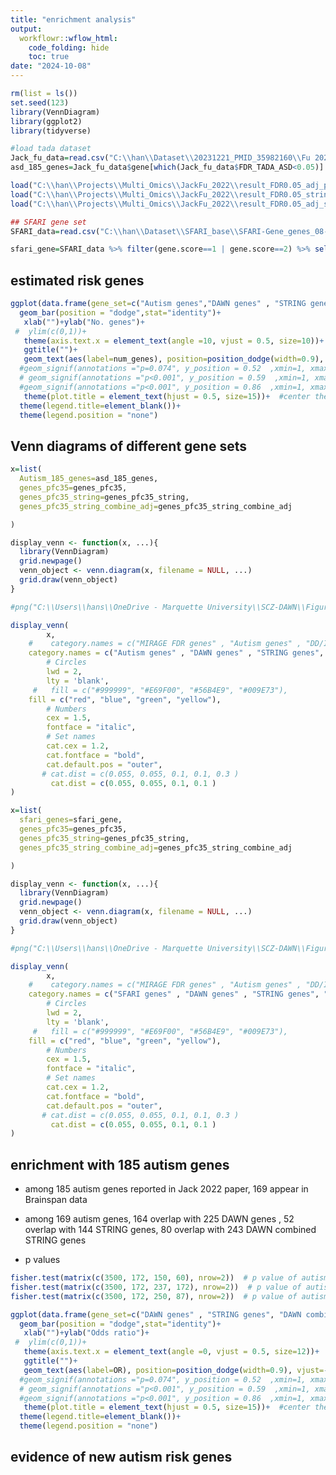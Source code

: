 ---
title: "enrichment analysis"
output:
  workflowr::wflow_html:
    code_folding: hide
    toc: true
date: "2024-10-08"
---


```{r, echo=F, message=F, warning=F}
rm(list = ls())
set.seed(123)
library(VennDiagram)
library(ggplot2)
library(tidyverse)
```



```{r, message=F, warning=F}
#load tada dataset
Jack_fu_data=read.csv("C:\\han\\Dataset\\20231221_PMID_35982160\\Fu 2022 Suppl-41588_2022_1104_MOESM3_ESM.csv")
asd_185_genes=Jack_fu_data$gene[which(Jack_fu_data$FDR_TADA_ASD<0.05)]  # 185 genes are selected at FDR<0.05 https://www.nature.com/articles/s41588-022-01104-0

load("C:\\han\\Projects\\Multi_Omics\\JackFu_2022\\result_FDR0.05_adj_pfc35.RData")
load("C:\\han\\Projects\\Multi_Omics\\JackFu_2022\\result_FDR0.05_string_incidence.RData")
load("C:\\han\\Projects\\Multi_Omics\\JackFu_2022\\result_FDR0.05_adj_string_combine_incidence.RData")

## SFARI gene set 
SFARI_data=read.csv("C:\\han\\Dataset\\SFARI_base\\SFARI-Gene_genes_08-19-2024release_09-16-2024export.csv", header=T)

sfari_gene=SFARI_data %>% filter(gene.score==1 | gene.score==2) %>% select(gene.symbol) %>% pull() # extract sfari genes in category 1 and 2 
```


## estimated risk genes 

```{r, message=F, warning=F}
ggplot(data.frame(gene_set=c("Autism genes","DAWN genes" , "STRING genes", "DAWN combined STRING genes", "SFARI genes"), num_genes=c(length(asd_185_genes), length(genes_pfc35), length(genes_pfc35_string), length(genes_pfc35_string_combine_adj), length(sfari_gene))), aes(x=gene_set, y=num_genes, fill=gene_set))+
  geom_bar(position = "dodge",stat="identity")+
   xlab("")+ylab("No. genes")+
 #  ylim(c(0,1))+
   theme(axis.text.x = element_text(angle =10, vjust = 0.5, size=10))+
   ggtitle("")+
   geom_text(aes(label=num_genes), position=position_dodge(width=0.9), vjust=-0.25)+  # add numbers over bars 
  #geom_signif(annotations ="p=0.074", y_position = 0.52  ,xmin=1, xmax=2, size=1, vjust=-0.5, textsize=3.5, color="black")+ # textsize is for text over the bar; size is for width of lines 
  # geom_signif(annotations ="p<0.001", y_position = 0.59  ,xmin=1, xmax=3, size=1, vjust=-0.5, textsize=3.5, color="red")+
  #geom_signif(annotations ="p<0.001", y_position = 0.86  ,xmin=1, xmax=4, size=1, vjust=-0.5, textsize=3.5, color="red")+
   theme(plot.title = element_text(hjust = 0.5, size=15))+  #center the title
  theme(legend.title=element_blank())+
  theme(legend.position = "none")
```





##  Venn diagrams of different gene sets 

```{r, message=F, warning=F}
x=list(
  Autism_185_genes=asd_185_genes,
  genes_pfc35=genes_pfc35,
  genes_pfc35_string=genes_pfc35_string,
  genes_pfc35_string_combine_adj=genes_pfc35_string_combine_adj

)

display_venn <- function(x, ...){
  library(VennDiagram)
  grid.newpage()
  venn_object <- venn.diagram(x, filename = NULL, ...)
  grid.draw(venn_object)
}

#png("C:\\Users\\hans\\OneDrive - Marquette University\\SCZ-DAWN\\Figures\\Fig_overlapping_genes.png")

display_venn(
        x,
    #    category.names = c("MIRAGE FDR genes" , "Autism genes" , "DD/ID genes", "SCZ GWAS genes"),
    category.names = c("Autism genes" , "DAWN genes" , "STRING genes", "DAWN combined STRING genes"),
        # Circles
        lwd = 2,
        lty = 'blank',
     #   fill = c("#999999", "#E69F00", "#56B4E9", "#009E73"),
    fill = c("red", "blue", "green", "yellow"),
        # Numbers
        cex = 1.5,
        fontface = "italic",
        # Set names
        cat.cex = 1.2,
        cat.fontface = "bold",
        cat.default.pos = "outer",
       # cat.dist = c(0.055, 0.055, 0.1, 0.1, 0.3 )
         cat.dist = c(0.055, 0.055, 0.1, 0.1 )
)
```




```{r, message=F, warning=F}
x=list(
  sfari_genes=sfari_gene,
  genes_pfc35=genes_pfc35,
  genes_pfc35_string=genes_pfc35_string,
  genes_pfc35_string_combine_adj=genes_pfc35_string_combine_adj

)

display_venn <- function(x, ...){
  library(VennDiagram)
  grid.newpage()
  venn_object <- venn.diagram(x, filename = NULL, ...)
  grid.draw(venn_object)
}

#png("C:\\Users\\hans\\OneDrive - Marquette University\\SCZ-DAWN\\Figures\\Fig_overlapping_genes.png")

display_venn(
        x,
    #    category.names = c("MIRAGE FDR genes" , "Autism genes" , "DD/ID genes", "SCZ GWAS genes"),
    category.names = c("SFARI genes" , "DAWN genes" , "STRING genes", "DAWN combined STRING genes"),
        # Circles
        lwd = 2,
        lty = 'blank',
     #   fill = c("#999999", "#E69F00", "#56B4E9", "#009E73"),
    fill = c("red", "blue", "green", "yellow"),
        # Numbers
        cex = 1.5,
        fontface = "italic",
        # Set names
        cat.cex = 1.2,
        cat.fontface = "bold",
        cat.default.pos = "outer",
       # cat.dist = c(0.055, 0.055, 0.1, 0.1, 0.3 )
         cat.dist = c(0.055, 0.055, 0.1, 0.1 )
)
```


## enrichment with 185 autism genes


* among 185 autism genes reported in Jack 2022 paper, 169 appear in Brainspan data 

* among 169 autism genes, 164 overlap with 225 DAWN genes , 52 overlap with 144 STRING genes,  80 overlap with 243 DAWN combined STRING genes    

* p values 

```{r, message=F, warning=F}
fisher.test(matrix(c(3500, 172, 150, 60), nrow=2))  # p value of autism genes overlapping with STRING 
fisher.test(matrix(c(3500, 172, 237, 172), nrow=2))  # p value of autism genes overlapping with DAWN
fisher.test(matrix(c(3500, 172, 250, 87), nrow=2))  # p value of autism genes overlapping with DAWN combined STRING
```

```{r, message=F, warning=F}
ggplot(data.frame(gene_set=c("DAWN genes" , "STRING genes", "DAWN combined STRING genes"), OR=c(14.75, 8.13, 7.07)), aes(x=gene_set, y=OR, fill=gene_set))+
  geom_bar(position = "dodge",stat="identity")+
   xlab("")+ylab("Odds ratio")+
 #  ylim(c(0,1))+
   theme(axis.text.x = element_text(angle =0, vjust = 0.5, size=12))+
   ggtitle("")+
   geom_text(aes(label=OR), position=position_dodge(width=0.9), vjust=-0.25)+  # add numbers over bars 
  #geom_signif(annotations ="p=0.074", y_position = 0.52  ,xmin=1, xmax=2, size=1, vjust=-0.5, textsize=3.5, color="black")+ # textsize is for text over the bar; size is for width of lines 
  # geom_signif(annotations ="p<0.001", y_position = 0.59  ,xmin=1, xmax=3, size=1, vjust=-0.5, textsize=3.5, color="red")+
  #geom_signif(annotations ="p<0.001", y_position = 0.86  ,xmin=1, xmax=4, size=1, vjust=-0.5, textsize=3.5, color="red")+
   theme(plot.title = element_text(hjust = 0.5, size=15))+  #center the title
  theme(legend.title=element_blank())+
  theme(legend.position = "none")
```



## evidence of new autism risk genes 


